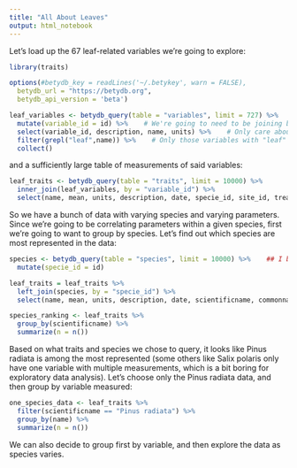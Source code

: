 ```yaml
---
title: "All About Leaves"
output: html_notebook
---
```


Let's load up the 67 leaf-related variables we're going to explore:

```r
library(traits)

options(#betydb_key = readLines('~/.betykey', warn = FALSE),
  betydb_url = "https://betydb.org",
  betydb_api_version = 'beta')

leaf_variables <- betydb_query(table = "variables", limit = 727) %>%
  mutate(variable_id = id) %>%    # We're going to need to be joining based on variable_id later
  select(variable_id, description, name, units) %>%    # Only care about the important stuff
  filter(grepl("leaf",name)) %>%    # Only those variables with "leaf" in the name
  collect()

```

and a sufficiently large table of measurements of said variables:

```r

leaf_traits <- betydb_query(table = "traits", limit = 10000) %>%
  inner_join(leaf_variables, by = "variable_id") %>%
  select(name, mean, units, description, date, specie_id, site_id, treatment_id)

```

So we have a bunch of data with varying species and varying parameters. Since we're going to be correlating parameters within a given species, first we're going to want to group by species. Let's find out which species are most represented in the data:

```r

species <- betydb_query(table = "species", limit = 10000) %>%    ## I believe there are 70529 distinct species total
  mutate(specie_id = id)

leaf_traits = leaf_traits %>%
  left_join(species, by = "specie_id") %>%
  select(name, mean, units, description, date, scientificname, commonname, site_id, treatment_id)

species_ranking <- leaf_traits %>%
  group_by(scientificname) %>%
  summarize(n = n())

```

Based on what traits and species we chose to query, it looks like Pinus radiata is among the most represented (some others like Salix polaris only have one variable with multiple measurements, which is a bit boring for exploratory data analysis). Let's choose only the Pinus radiata data, and then group by variable measured:

```r

one_species_data <- leaf_traits %>%
  filter(scientificname == "Pinus radiata") %>%
  group_by(name) %>%
  summarize(n = n())

```

We can also decide to group first by variable, and then explore the data as species varies.